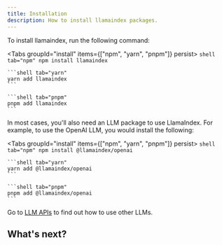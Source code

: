 ```yaml
---
title: Installation
description: How to install llamaindex packages.
---
```



To install llamaindex, run the following command:

<Tabs groupId="install" items={["npm", "yarn", "pnpm"]} persist>
	```shell tab="npm"
	npm install llamaindex
	```

	```shell tab="yarn"
	yarn add llamaindex
	```

	```shell tab="pnpm"
	pnpm add llamaindex
	```
</Tabs>

In most cases, you'll also need an LLM package to use LlamaIndex. For example, to use the OpenAI LLM, you would install the following:

<Tabs groupId="install" items={["npm", "yarn", "pnpm"]} persist>
	```shell tab="npm"
	npm install @llamaindex/openai
	```

	```shell tab="yarn"
	yarn add @llamaindex/openai
	```

	```shell tab="pnpm"
	pnpm add @llamaindex/openai
	```
</Tabs>

Go to [LLM APIs](/docs/llamaindex/modules/llms) to find out how to use other LLMs.


## What's next?

<Cards>
	<Card
		title="Learn LlamaIndex.TS"
		description="Learn how to use LlamaIndex.TS by starting with one of our tutorials."
		href="/docs/llamaindex/tutorials/rag"
	/>
	<Card
		title="Show me code examples"
		description="Explore code examples using LlamaIndex.TS."
		href="/docs/llamaindex/getting_started/examples"
	/>
</Cards>
